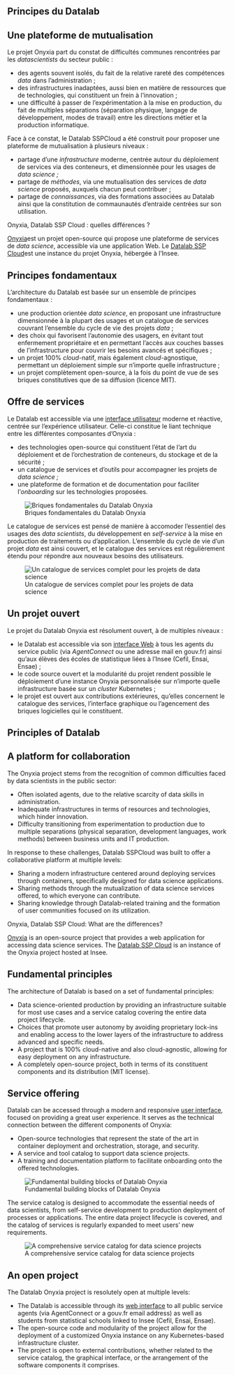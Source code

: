 ::: {.content-visible when-profile="fr"}

# Principes du Datalab

## Une plateforme de mutualisation

Le projet Onyxia part du constat de difficultés communes rencontrées par les _datascientists_ du secteur public :

* des agents souvent isolés, du fait de la relative rareté des compétences _data_ dans l'administration ;
* des infrastructures inadaptées, aussi bien en matière de ressources que de technologies, qui constituent un frein à l'innovation ;
* une difficulté à passer de l'expérimentation à la mise en production, du fait de multiples séparations (séparation physique, langage de développement, modes de travail) entre les directions métier et la production informatique.

Face à ce constat, le Datalab SSPCloud a été construit pour proposer une plateforme de mutualisation à plusieurs niveaux :

* partage d'une _infrastructure_ moderne, centrée autour du déploiement de services via des conteneurs, et dimensionnée pour les usages de _data science ;_
* partage de _méthodes_, via une mutualisation des services de _data science_ proposés, auxquels chacun peut contribuer ;
* partage de _connaissances_, via des formations associées au Datalab ainsi que la constitution de commaunautés d'entraide centrées sur son utilisation.

::: {.callout-note}
Onyxia, Datalab SSP Cloud : quelles différences ?

[Onyxia ](https://github.com/InseeFrLab/onyxia.git)est un projet open-source qui propose une plateforme de services de _data science_, accessible via une application Web. Le [Datalab SSP Cloud ](https://datalab.sspcloud.fr/home)est une instance du projet Onyxia, hébergée à l'Insee.
:::

## Principes fondamentaux

L'architecture du Datalab est basée sur un ensemble de principes fondamentaux :

* une production orientée _data science_, en proposant une infrastructure dimensionnée à la plupart des usages et un catalogue de services couvrant l'ensemble du cycle de vie des projets _data_ ;
* des choix qui favorisent l'autonomie des usagers, en évitant tout enfermement propriétaire et en permettant l'accès aux couches basses de l'infrastructure pour couvrir les besoins avancés et spécifiques ;
* un projet 100% _cloud_-natif, mais également _cloud_-agnostique, permettant un déploiement simple sur n'importe quelle infrastructure ;
* un projet complètement open-source, à la fois du point de vue de ses briques constitutives que de sa diffusion (licence MIT).

## Offre de services

Le Datalab est accessible via une [interface utilisateur](https://datalab.sspcloud.fr/home) moderne et réactive, centrée sur l'expérience utilisateur. Celle-ci constitue le liant technique entre les différentes composantes d'Onyxia :

* des technologies open-source qui constituent l'état de l'art du déploiement et de l'orchestration de conteneurs, du stockage et de la sécurité ;
* un catalogue de services et d'outils pour accompagner les projets de _data science ;_
* une plateforme de formation et de documentation pour faciliter l'_onboarding_ sur les technologies proposées.

![Briques fondamentales du Datalab Onyxia](./img/components.png)

Le catalogue de services est pensé de manière à accomoder l'essentiel des usages des _data scientists_, du développement en _self-service_ à la mise en production de traitements ou d'application. L'ensemble du cycle de vie d'un projet _data_ est ainsi couvert, et le catalogue des services est régulièrement étendu pour répondre aux nouveaux besoins des utilisateurs.

![Un catalogue de services complet pour les projets de data science](./img/catalog-high-level.png)

## Un projet ouvert

Le projet du Datalab Onyxia est résolument ouvert, à de multiples niveaux :

* le Datalab est accessible via son [interface Web](https://datalab.sspcloud.fr) à tous les agents du service public (via _AgentConnect_ ou une adresse mail en gouv.fr) ainsi qu'aux élèves des écoles de statistique liées à l'Insee (Cefil, Ensai, Ensae) ;
* le code source ouvert et la modularité du projet rendent possible le déploiement d'une instance Onyxia personnalisée sur n'importe quelle infrastructure basée sur un _cluster_ Kubernetes ;
* le projet est ouvert aux contributions extérieures, qu'elles concernent le catalogue des services, l'interface graphique ou l'agencement des briques logicielles qui le constituent.

:::








::: {.content-visible when-profile="en"}

# Principles of Datalab

## A platform for collaboration

The Onyxia project stems from the recognition of common difficulties faced by data scientists in the public sector:

* Often isolated agents, due to the relative scarcity of data skills in administration.
* Inadequate infrastructures in terms of resources and technologies, which hinder innovation.
* Difficulty transitioning from experimentation to production due to multiple separations (physical separation, development languages, work methods) between business units and IT production.

In response to these challenges, Datalab SSPCloud was built to offer a collaborative platform at multiple levels:

* Sharing a modern infrastructure centered around deploying services through containers, specifically designed for data science applications.
* Sharing methods through the mutualization of data science services offered, to which everyone can contribute.
* Sharing knowledge through Datalab-related training and the formation of user communities focused on its utilization.

::: {.callout-note}
Onyxia, Datalab SSP Cloud: What are the differences?

[Onyxia](https://github.com/InseeFrLab/onyxia.git) is an open-source project that provides a web application for accessing data science services. The [Datalab SSP Cloud](https://datalab.sspcloud.fr/home) is an instance of the Onyxia project hosted at Insee.
:::

## Fundamental principles

The architecture of Datalab is based on a set of fundamental principles:

* Data science-oriented production by providing an infrastructure suitable for most use cases and a service catalog covering the entire data project lifecycle.
* Choices that promote user autonomy by avoiding proprietary lock-ins and enabling access to the lower layers of the infrastructure to address advanced and specific needs.
* A project that is 100% cloud-native and also cloud-agnostic, allowing for easy deployment on any infrastructure.
* A completely open-source project, both in terms of its constituent components and its distribution (MIT license).

## Service offering

Datalab can be accessed through a modern and responsive [user interface](https://datalab.sspcloud.fr/home), focused on providing a great user experience. It serves as the technical connection between the different components of Onyxia:

* Open-source technologies that represent the state of the art in container deployment and orchestration, storage, and security.
* A service and tool catalog to support data science projects.
* A training and documentation platform to facilitate onboarding onto the offered technologies.

![Fundamental building blocks of Datalab Onyxia](./img/components.png)

The service catalog is designed to accommodate the essential needs of data scientists, from self-service development to production deployment of processes or applications. The entire data project lifecycle is covered, and the catalog of services is regularly expanded to meet users' new requirements.

![A comprehensive service catalog for data science projects](./img/catalog-high-level.png)

## An open project

The Datalab Onyxia project is resolutely open at multiple levels:

* The Datalab is accessible through its [web interface](https://datalab.sspcloud.fr) to all public service agents (via AgentConnect or a gouv.fr email address) as well as students from statistical schools linked to Insee (Cefil, Ensai, Ensae).
* The open-source code and modularity of the project allow for the deployment of a customized Onyxia instance on any Kubernetes-based infrastructure cluster.
* The project is open to external contributions, whether related to the service catalog, the graphical interface, or the arrangement of the software components it comprises.

:::
